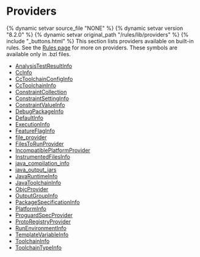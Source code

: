 <html devsite>
<head>
  <meta name="project_path" value="/_project.yaml">
  <meta name="book_path" value="/versions/8.2.0/_book.yaml">
</head>
<body>
<h1 class="page-title">Providers</h1>

{% dynamic setvar source_file "NONE" %}
{% dynamic setvar version "8.2.0" %}
{% dynamic setvar original_path "/rules/lib/providers" %}
{% include "_buttons.html" %}
This section lists providers available on built-in rules. See the <a href='https://bazel.build/versions/8.2.0/extending/rules#providers'>Rules page</a> for more on providers. These symbols are available only in .bzl files.

<ul>

<li><a href="/versions/8.2.0/rules/lib/providers/AnalysisTestResultInfo">AnalysisTestResultInfo</a></li>

<li><a href="/versions/8.2.0/rules/lib/providers/CcInfo">CcInfo</a></li>

<li><a href="/versions/8.2.0/rules/lib/providers/CcToolchainConfigInfo">CcToolchainConfigInfo</a></li>

<li><a href="/versions/8.2.0/rules/lib/providers/CcToolchainInfo">CcToolchainInfo</a></li>

<li><a href="/versions/8.2.0/rules/lib/providers/ConstraintCollection">ConstraintCollection</a></li>

<li><a href="/versions/8.2.0/rules/lib/providers/ConstraintSettingInfo">ConstraintSettingInfo</a></li>

<li><a href="/versions/8.2.0/rules/lib/providers/ConstraintValueInfo">ConstraintValueInfo</a></li>

<li><a href="/versions/8.2.0/rules/lib/providers/DebugPackageInfo">DebugPackageInfo</a></li>

<li><a href="/versions/8.2.0/rules/lib/providers/DefaultInfo">DefaultInfo</a></li>

<li><a href="/versions/8.2.0/rules/lib/providers/ExecutionInfo">ExecutionInfo</a></li>

<li><a href="/versions/8.2.0/rules/lib/providers/FeatureFlagInfo">FeatureFlagInfo</a></li>

<li><a href="/versions/8.2.0/rules/lib/providers/file_provider">file_provider</a></li>

<li><a href="/versions/8.2.0/rules/lib/providers/FilesToRunProvider">FilesToRunProvider</a></li>

<li><a href="/versions/8.2.0/rules/lib/providers/IncompatiblePlatformProvider">IncompatiblePlatformProvider</a></li>

<li><a href="/versions/8.2.0/rules/lib/providers/InstrumentedFilesInfo">InstrumentedFilesInfo</a></li>

<li><a href="/versions/8.2.0/rules/lib/providers/java_compilation_info">java_compilation_info</a></li>

<li><a href="/versions/8.2.0/rules/lib/providers/java_output_jars">java_output_jars</a></li>

<li><a href="/versions/8.2.0/rules/lib/providers/JavaRuntimeInfo">JavaRuntimeInfo</a></li>

<li><a href="/versions/8.2.0/rules/lib/providers/JavaToolchainInfo">JavaToolchainInfo</a></li>

<li><a href="/versions/8.2.0/rules/lib/providers/ObjcProvider">ObjcProvider</a></li>

<li><a href="/versions/8.2.0/rules/lib/providers/OutputGroupInfo">OutputGroupInfo</a></li>

<li><a href="/versions/8.2.0/rules/lib/providers/PackageSpecificationInfo">PackageSpecificationInfo</a></li>

<li><a href="/versions/8.2.0/rules/lib/providers/PlatformInfo">PlatformInfo</a></li>

<li><a href="/versions/8.2.0/rules/lib/providers/ProguardSpecProvider">ProguardSpecProvider</a></li>

<li><a href="/versions/8.2.0/rules/lib/providers/ProtoRegistryProvider">ProtoRegistryProvider</a></li>

<li><a href="/versions/8.2.0/rules/lib/providers/RunEnvironmentInfo">RunEnvironmentInfo</a></li>

<li><a href="/versions/8.2.0/rules/lib/providers/TemplateVariableInfo">TemplateVariableInfo</a></li>

<li><a href="/versions/8.2.0/rules/lib/providers/ToolchainInfo">ToolchainInfo</a></li>

<li><a href="/versions/8.2.0/rules/lib/providers/ToolchainTypeInfo">ToolchainTypeInfo</a></li>
</ul>
</body>
</html>
